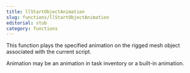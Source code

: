 ```yaml
---
title: llStartObjectAnimation
slug: functions/llStartObjectAnimation
editorial: stub
category: functions
---
```


<LSLFunction name="llStartObjectAnimation"/>

This function plays the specified animation on the rigged mesh object associated with the current script.

Animation may be an animation in task inventory or a built-in animation.


